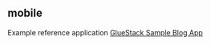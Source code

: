 ## mobile

Example reference application [GlueStack Sample Blog App](https://www.notion.so/GlueStack-Sample-Blog-App-7ec7686e9dc843ddb06be95b4c31745f)
